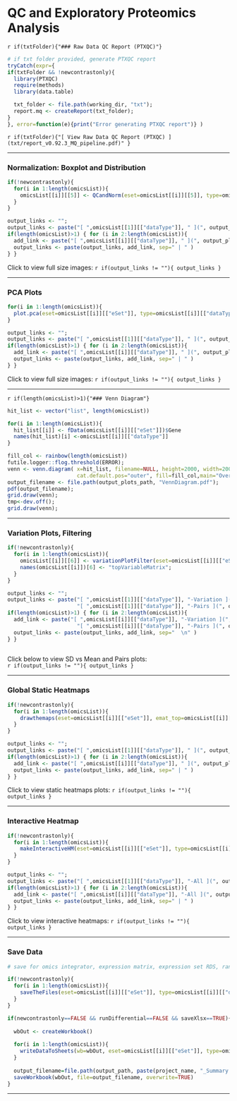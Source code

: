 # QC and Exploratory Proteomics Analysis

`r if(txtFolder){"### Raw Data QC Report (PTXQC)"}`
```r
# if txt folder provided, generate PTXQC report
tryCatch(expr={
if(txtFolder && !newcontrastonly){
  library(PTXQC)
  require(methods)
  library(data.table)

  txt_folder <- file.path(working_dir, "txt");
  report.mq <- createReport(txt_folder);
}
}, error=function(e){print("Error generating PTXQC report")} )
```
`r if(txtFolder){"[ View Raw Data QC Report (PTXQC) ](txt/report_v0.92.3_MQ_pipeline.pdf)" }` 

---

### Normalization: Boxplot and Distribution
```r
if(!newcontrastonly){
  for(i in 1:length(omicsList)){
    omicsList[[i]][[5]] <- QCandNorm(eset=omicsList[[i]][[5]], type=omicsList[[i]][[1]], norm=norm_method)
  }
}

output_links <- "";
output_links <- paste("[ ",omicsList[[1]][["dataType"]], " ](", output_plots_subdir,"/boxplot_histogram_",omicsList[[1]][["dataType"]],".pdf)", sep="")
if(length(omicsList)>1) { for (i in 2:length(omicsList)){
  add_link <- paste("[ ",omicsList[[i]][["dataType"]], " ](", output_plots_subdir,"/boxplot_histogram_",omicsList[[i]][["dataType"]],".pdf)", sep="")
  output_links <- paste(output_links, add_link, sep=" | " )
} }

```
Click to view full size images: `r if(output_links != ""){ output_links }`  

---

### PCA Plots
```r

for(i in 1:length(omicsList)){
  plot.pca(eset=omicsList[[i]][["eSet"]], type=omicsList[[i]][["dataType"]])
}

output_links <- "";
output_links <- paste("[ ",omicsList[[1]][["dataType"]], " ](", output_plots_subdir,"/PCAplots_",omicsList[[1]][["dataType"]],".pdf)", sep="")
if(length(omicsList)>1) { for (i in 2:length(omicsList)){
  add_link <- paste("[ ",omicsList[[i]][["dataType"]], " ](", output_plots_subdir,"/PCAplots_",omicsList[[i]][["dataType"]],".pdf)", sep="")
  output_links <- paste(output_links, add_link, sep=" | " )
} }

```
Click to view full size images: `r if(output_links != ""){ output_links }`  

---

`r if(length(omicsList)>1){"### Venn Diagram"}`
```r

hit_list <- vector("list", length(omicsList))

for(i in 1:length(omicsList)){
  hit_list[[i]] <- fData(omicsList[[i]][["eSet"]])$Gene
  names(hit_list)[i] <-omicsList[[i]][["dataType"]]
}

fill_col <- rainbow(length(omicsList))
futile.logger::flog.threshold(ERROR);
venn <- venn.diagram( x=hit_list, filename=NULL, height=2000, width=2000, 
                      cat.default.pos="outer", fill=fill_col,main="Overlap" );
output_filename <- file.path(output_plots_path, "VennDiagram.pdf");
pdf(output_filename);
grid.draw(venn);
tmp<-dev.off();
grid.draw(venn);

```

---

### Variation Plots, Filtering
```r

if(!newcontrastonly){
  for(i in 1:length(omicsList)){
    omicsList[[i]][[6]] <- variationPlotFilter(eset=omicsList[[i]][["eSet"]], type=omicsList[[i]][["dataType"]]);
    names(omicsList[[i]])[6] <- "topVariableMatrix";
  }
}

output_links <- "";
output_links <- paste("[ ",omicsList[[1]][["dataType"]], "-Variation ](", output_plots_subdir,"/variation_",omicsList[[1]][["dataType"]],".pdf) | ",
                      "[ ",omicsList[[1]][["dataType"]], "-Pairs ](", output_plots_subdir,"/variation_",omicsList[[1]][["dataType"]],".jpeg)", sep="")
if(length(omicsList)>1) { for (i in 2:length(omicsList)){
  add_link <- paste("[ ",omicsList[[i]][["dataType"]], "-Variation ](", output_plots_subdir,"/variation_",omicsList[[i]][["dataType"]],".pdf) | ",
                      "[ ",omicsList[[i]][["dataType"]], "-Pairs ](", output_plots_subdir,"/variation_",omicsList[[i]][["dataType"]],".jpeg)", sep="")
  output_links <- paste(output_links, add_link, sep="  \n" )
} }
  
```
Click below to view SD vs Mean and Pairs plots:  
`r if(output_links != ""){ output_links }`  

---

### Global Static Heatmaps
```r

if(!newcontrastonly){
  for(i in 1:length(omicsList)){
    drawthemaps(eset=omicsList[[i]][["eSet"]], emat_top=omicsList[[i]][["topVariableMatrix"]], type=omicsList[[i]][["dataType"]]);
  }
}

output_links <- "";
output_links <- paste("[ ",omicsList[[1]][["dataType"]], " ](", output_plots_subdir,"/heatmaps_",omicsList[[1]][["dataType"]],".pdf)", sep="")
if(length(omicsList)>1) { for (i in 2:length(omicsList)){
  add_link <- paste("[ ",omicsList[[i]][["dataType"]], " ](", output_plots_subdir,"/heatmaps_",omicsList[[i]][["dataType"]],".pdf)", sep="")
  output_links <- paste(output_links, add_link, sep=" | " )
} }

```
Click to view static heatmaps plots: `r if(output_links != ""){ output_links }`  

---

### Interactive Heatmap
```r

if(!newcontrastonly){
  for(i in 1:length(omicsList)){
    makeInteractiveHM(eset=omicsList[[i]][["eSet"]], type=omicsList[[i]][["dataType"]]);
  }
}

output_links <- "";
output_links <- paste("[ ",omicsList[[1]][["dataType"]], "-All ](", output_plots_subdir,"/heatmap_all_",omicsList[[1]][["dataType"]],".html)", sep="")
if(length(omicsList)>1) { for (i in 2:length(omicsList)){
  add_link <- paste("[ ",omicsList[[i]][["dataType"]], "-All ](", output_plots_subdir,"/heatmap_all_",omicsList[[i]][["dataType"]],".html)", sep="")
  output_links <- paste(output_links, add_link, sep=" | " )
} }

```

Click to view interactive heatmaps: `r if(output_links != ""){ output_links }`  

---

### Save Data
```r

# save for omics integrator, expression matrix, expression set RDS, ranked list for GSEA

if(!newcontrastonly){
  for(i in 1:length(omicsList)){
    saveTheFiles(eset=omicsList[[i]][["eSet"]], type=omicsList[[i]][["dataType"]]);
  }
}  

if(newcontrastonly==FALSE && runDifferential==FALSE && saveXlsx==TRUE){   
  
  wbOut <- createWorkbook()
  
  for(i in 1:length(omicsList)){
    writeDataToSheets(wb=wbOut, eset=omicsList[[i]][["eSet"]], type=omicsList[[i]][["dataType"]]);
  } 
  
  output_filename=file.path(output_path, paste(project_name, "_Summary.xlsx", sep=""))
  saveWorkbook(wbOut, file=output_filename, overwrite=TRUE)
}

``` 

---


